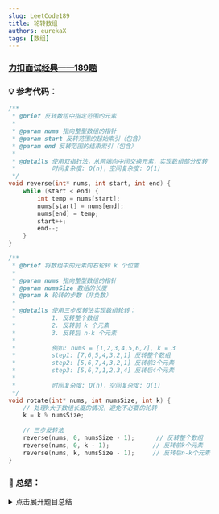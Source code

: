 ```yaml
---
slug: LeetCode189
title: 轮转数组
authors: eurekaX
tags: [数组]
---
```



### <B2>[力扣面试经典——189题](https://leetcode.cn/problems/rotate-array/description/?envType=study-plan-v2&envId=top-interview-150 "力扣")</B2>

<!-- truncate -->


### 💡 参考代码：

```c
/**
 * @brief 反转数组中指定范围的元素
 * 
 * @param nums 指向整型数组的指针
 * @param start 反转范围的起始索引（包含）
 * @param end 反转范围的结束索引（包含）
 * 
 * @details 使用双指针法，从两端向中间交换元素，实现数组部分反转
 *          时间复杂度: O(n)，空间复杂度: O(1)
 */
void reverse(int* nums, int start, int end) {
    while (start < end) {
        int temp = nums[start];
        nums[start] = nums[end];
        nums[end] = temp;
        start++;
        end--;
    }
}

/**
 * @brief 将数组中的元素向右轮转 k 个位置
 * 
 * @param nums 指向整型数组的指针
 * @param numsSize 数组的长度
 * @param k 轮转的步数（非负数）
 * 
 * @details 使用三步反转法实现数组轮转：
 *          1. 反转整个数组
 *          2. 反转前 k 个元素
 *          3. 反转后 n-k 个元素
 *          
 *          例如: nums = [1,2,3,4,5,6,7], k = 3
 *          step1: [7,6,5,4,3,2,1] 反转整个数组
 *          step2: [5,6,7,4,3,2,1] 反转前3个元素
 *          step3: [5,6,7,1,2,3,4] 反转后4个元素
 *          
 *          时间复杂度: O(n)，空间复杂度: O(1)
 */
void rotate(int* nums, int numsSize, int k) {
    // 处理k大于数组长度的情况，避免不必要的轮转
    k = k % numsSize;
    
    // 三步反转法
    reverse(nums, 0, numsSize - 1);      // 反转整个数组
    reverse(nums, 0, k - 1);            // 反转前k个元素
    reverse(nums, k, numsSize - 1);     // 反转后n-k个元素
}
```

### 📖 总结：

<details>
<summary>点击展开题目总结</summary>
# 🤔 轮转数组

---

## 1️⃣ 题目核心信息

🎯 **功能描述**：将数组中的元素向右轮转 k 个位置，实现循环移位

📥 **输入输出**：
- **输入**：
  - `nums`: 指向整型数组的指针
  - `numsSize`: 数组的长度
  - `k`: 轮转的步数（非负数）
- **输出**：无返回值，直接在原数组上进行修改

---

## 2️⃣ 实现原理

💡 **核心思路**：使用三步反转法（三次数组反转）实现数组轮转

📋 **实现步骤**：
1. 首先对 k 取模，处理 k 大于数组长度的情况
2. 反转整个数组
3. 反转前 k 个元素
4. 反转后 n-k 个元素

---

## 3️⃣ 关键点解析

原始思路是模拟轮转过程，每次将数组整体右移一位，重复k次。这种方法的时间复杂度是O(n×k)，当k很大时效率较低。而最优解使用三步反转法，时间复杂度仅为O(n)。

### 🎯 代码技巧
- 使用取模运算 `k = k % numsSize` 优化轮转次数
- 采用双指针法实现数组反转，空间复杂度O(1)
- 三步反转法的巧妙应用，将轮转问题转化为反转问题

## 4️⃣ 使用场景

### ✅ 适用情况：
- 需要实现数组循环移位操作
- 对空间复杂度有严格要求的场景
- 需要原地修改数组的场合

### ⚠️ 前提条件：
- 数组不能为空指针
- 数组长度必须大于0
- k值必须为非负数

## 5️⃣ 复杂度分析

- ⏱️ 时间复杂度：O(n)，其中n为数组长度，需要遍历数组常数次

- 💾 空间复杂度：O(1)，只使用了常数级别的额外空间

## 6️⃣ 注意事项

### 🚩 边界情况：
- k等于0或数组长度的倍数时，数组保持不变
- 数组长度为1时，无论k为何值数组都保持不变
- k大于数组长度时，需要取模运算避免多余操作

### 💥 易错点：
- 忘记对k取模导致不必要的计算
- 反转时边界条件处理错误
- 混淆左转和右转的方向

## 7️⃣ 补充说明
### 为什么需要 k = k % numsSize 操作？🤔

**问题背景**

当 `k` 大于数组长度时，实际上会发生重复的轮转。这个操作是为了避免不必要的重复计算。

**举例说明**

假设我们有一个长度为 7 的数组：`[1,2,3,4,5,6,7]`

| k 值 | 实际效果 | 说明 |
|------|----------|------|
| k=3 | `[5,6,7,1,2,3,4]` | 轮转3步 |
| k=10 | `[5,6,7,1,2,3,4]` | 10 = 7+3，相当于轮转3步 |
| k=17 | `[5,6,7,1,2,3,4]` | 17 = 7×2+3，也相当于轮转3步 |

**数学原理**

对于长度为 `n` 的数组，轮转 `k` 步和轮转 `k % n` 步的效果完全相同。

这是因为：
- 轮转 `n` 步会让数组回到原始状态
- 所以轮转 `k` 步 = 轮转 `(k/n) × n + k%n` 步 = 轮转 `k%n` 步

**优化意义**

**性能优化**：避免不必要的重复轮转
- 如果没有取模，`k=1000000`时就要执行1000000次操作
- 取模后，只需要执行 `1000000%7 = 2` 次有效操作

**结果正确性**：确保算法在任何 k 值下都能正确工作

## 8⃣ 其他解法

### ✨ 环形替换法
```c
/**
 * @brief 使用环形替换法将数组中的元素向右轮转 k 个位置
 * 
 * @param nums 指向整型数组的指针
 * @param numsSize 数组的长度
 * @param k 轮转的步数（非负数）
 * 
 * @details 核心思想是将数组中每个元素直接放到轮转后的位置上。
 *          通过追踪元素的移动轨迹形成环形，每个元素只访问一次。
 *          
 *          算法流程：
 *          1. 从每个未访问的起始位置开始
 *          2. 沿着环形路径移动元素，直到回到起始位置
 *          3. 继续处理下一个环形，直到所有元素都被处理
 *          
 *          例如: nums = [1,2,3,4,5,6], k = 2
 *          形成两个环形: 1->3->5->1 和 2->4->6->2
 *          
 *          时间复杂度: O(n)，空间复杂度: O(1)
 */
void rotate(int* nums, int numsSize, int k) {
    // 处理k大于数组长度的情况，避免不必要的轮转
    k = k % numsSize;
    
    // 记录已处理的元素个数
    int count = 0;
    
    // 遍历所有可能的起始位置，直到所有元素都被处理
    for (int start = 0; count < numsSize; start++) {
        int current = start;    // 当前处理的位置
        int prev = nums[start]; // 需要放置到下一个位置的值
        
        // 沿着环形路径移动元素，直到回到起始位置
        do {
            int next = (current + k) % numsSize;  // 计算下一个位置
            int temp = nums[next];                // 保存下一个位置的原始值
            nums[next] = prev;                    // 将prev放到下一个位置
            prev = temp;                          // 更新prev为下一个位置的原始值
            current = next;                       // 移动到下一个位置
            count++;                              // 增加已处理元素计数
        } while (start != current);  // 当回到起始位置时结束当前环形处理
    }
}
```

### ✨ 使用额外数组
```c
/**
 * @brief 使用额外数组法将数组中的元素向右轮转 k 个位置
 * 
 * @param nums 指向整型数组的指针
 * @param numsSize 数组的长度
 * @param k 轮转的步数（非负数）
 * 
 * @details 核心思想是创建一个新数组，将原数组中每个元素直接放到轮转后的位置上，
 *          然后将新数组的内容复制回原数组。
 *          
 *          算法流程：
 *          1. 创建与原数组等长的新数组
 *          2. 遍历原数组，将每个元素 nums[i] 放到新数组的 (i + k) % n 位置
 *          3. 将新数组的内容复制回原数组
 *          
 *          例如: nums = [1,2,3,4,5,6,7], k = 3
 *          nums[0]=1 放到 newArr[(0+3)%7] = newArr[3] 的位置
 *          nums[1]=2 放到 newArr[(1+3)%7] = newArr[4] 的位置
 *          ...以此类推
 *          
 *          时间复杂度: O(n)，空间复杂度: O(n)
 */
void rotate(int* nums, int numsSize, int k) {
    int newArr[numsSize];     // 创建与原数组等长的新数组
    k = k % numsSize;         // 处理k大于数组长度的情况
    
    // 将元素放到新位置
    for (int i = 0; i < numsSize; i++) {
        // 将nums[i]放到新数组的(i + k) % numsSize位置（轮转后的位置）
        newArr[(i + k) % numsSize] = nums[i];
    }
    
    // 复制回原数组
    for (int i = 0; i < numsSize; i++) {
        nums[i] = newArr[i];
    }
}
```
</details>
